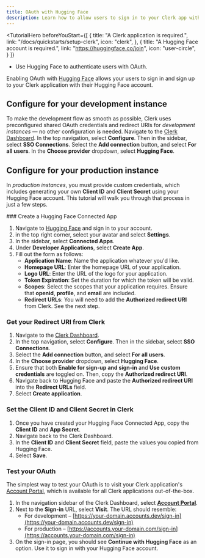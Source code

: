```yaml
---
title: OAuth with Hugging Face
description: Learn how to allow users to sign in to your Clerk app with their Hugging Face account using OAuth.
---
```


<TutorialHero
  beforeYouStart={[
    {
      title: "A Clerk application is required.",
      link: "/docs/quickstarts/setup-clerk",
      icon: "clerk",
    },
    {
      title: "A Hugging Face account is required.",
      link: "https://huggingface.co/join",
      icon: "user-circle",
    }
  ]}
>
  - Use Hugging Face to authenticate users with OAuth.
</TutorialHero>

Enabling OAuth with [Hugging Face](https://huggingface.co/) allows your users to sign in and sign up to your Clerk application with their Hugging Face account.

## Configure for your development instance

To make the development flow as smooth as possible, Clerk uses preconfigured shared OAuth credentials and redirect URIs for _development instances_ — no other configuration is needed. Navigate to the [Clerk Dashboard](https://dashboard.clerk.com/last-active?path=user-authentication/sso-connections). In the top navigation, select **Configure**. Then in the sidebar, select **SSO Connections**. Select the **Add connection** button, and select **For all users**. In the **Choose provider** dropdown, select **Hugging Face**.

## Configure for your production instance

In _production instances_, you must provide custom credentials, which includes generating your own **Client ID** and **Client Secret** using your Hugging Face account. This tutorial will walk you through that process in just a few steps.

<Steps>
  ### Create a Hugging Face Connected App

  1. Navigate to [Hugging Face](https://huggingface.co/) and sign in to your account.
  1. in the top right corner, select your avatar and select **Settings**.
  1. In the sidebar, select **Connected Apps**.
  1. Under **Developer Applications**, select **Create App**.
  1. Fill out the form as follows:
     - **Application Name**: Name the application whatever you'd like.
     - **Homepage URL**: Enter the homepage URL of your application.
     - **Logo URL**: Enter the URL of the logo for your application.
     - **Token Expiration**: Set the duration for which the token will be valid.
     - **Scopes**: Select the scopes that your application requires. Ensure that **openid**, **profile**, and **email** are included.
     - **Redirect URLs**: You will need to add the **Authorized redirect URI** from Clerk. See the next step.

  ### Get your Redirect URI from Clerk

  1. Navigate to the [Clerk Dashboard](https://dashboard.clerk.com/last-active?path=user-authentication/sso-connections).
  1. In the top navigation, select **Configure**. Then in the sidebar, select **SSO Connections**.
  1. Select the **Add connection** button, and select **For all users**.
  1. In the **Choose provider** dropdown, select **Hugging Face**.
  1. Ensure that both **Enable for sign-up and sign-in** and **Use custom credentials** are toggled on. Then, copy the **Authorized redirect URI**.
  1. Navigate back to Hugging Face and paste the **Authorized redirect URI** into the **Redirect URLs** field.
  1. Select **Create application**.

  ### Set the Client ID and Client Secret in Clerk

  1. Once you have created your Hugging Face Connected App, copy the **Client ID** and **App Secret**.
  1. Navigate back to the Clerk Dashboard.
  1. In the **Client ID** and **Client Secret** field, paste the values you copied from Hugging Face.
  1. Select **Save**.

  ### Test your OAuth

  The simplest way to test your OAuth is to visit your Clerk application's [Account Portal](/docs/customization/account-portal/overview), which is available for all Clerk applications out-of-the-box.

  1. In the navigation sidebar of the Clerk Dashboard, select [**Account Portal**](https://dashboard.clerk.com/last-active?path=account-portal).
  1. Next to the **Sign-in** URL, select **Visit**. The URL should resemble:
     - For development – [https://your-domain.accounts.dev/sign-in](https://your-domain.accounts.dev/sign-in)
     - For production – [https://accounts.your-domain.com/sign-in](https://accounts.your-domain.com/sign-in)
  1. On the sign-in page, you should see **Continue with Hugging Face** as an option. Use it to sign in with your Hugging Face account.
</Steps>
